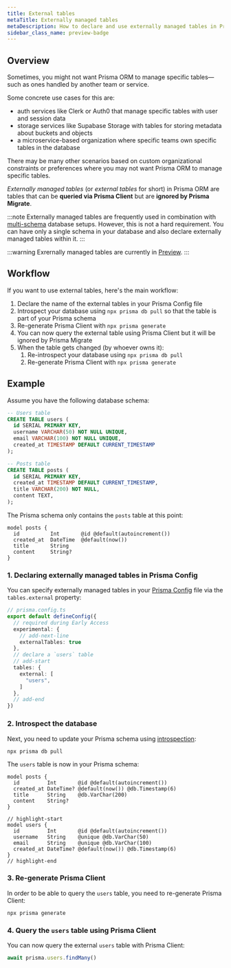 ```yaml
---
title: External tables
metaTitle: Externally managed tables
metaDescription: How to declare and use externally managed tables in Prisma ORM
sidebar_class_name: preview-badge
---
```


## Overview

Sometimes, you might not want Prisma ORM to manage specific tables—such as ones handled by another team or service.

Some concrete use cases for this are:
- auth services like Clerk or Auth0 that manage specific tables with user and session data
- storage services like Supabase Storage with tables for storing metadata about buckets and objects
- a microservice-based organization where specific teams own specific tables in the database

There may be many other scenarios based on custom organizational constraints or preferences where you may not want Prisma ORM to manage specific tables.

_Externally managed tables_ (or _external tables_ for short) in Prisma ORM are tables that can be **queried via Prisma Client** but are **ignored by Prisma Migrate**.

:::note
Externally managed tables are frequently used in combination with [multi-schema](/orm/prisma-schema/data-model/multi-schema) database setups. However, this is not a hard requirement. You can have only a single schema in your database and also declare externally managed tables within it.
:::

:::warning
Exrernally managed tables are currently in [Preview](/orm/more/releases#preview).
:::

## Workflow

If you want to use external tables, here's the main workflow:
1. Declare the name of the external tables in your Prisma Config file
1. Introspect your database using `npx prisma db pull` so that the table is part of your Prisma schema
1. Re-generate Prisma Client with `npx prisma generate`
1. You can now query the external table using Prisma Client but it will be ignored by Prisma Migrate
1. When the table gets changed (by whoever owns it):
    1. Re-introspect your database using `npx prisma db pull`
    1. Re-generate Prisma Client with `npx prisma generate`

## Example

Assume you have the following database schema:

```sql
-- Users table
CREATE TABLE users (
  id SERIAL PRIMARY KEY,
  username VARCHAR(50) NOT NULL UNIQUE,
  email VARCHAR(100) NOT NULL UNIQUE,
  created_at TIMESTAMP DEFAULT CURRENT_TIMESTAMP
);

-- Posts table
CREATE TABLE posts (
  id SERIAL PRIMARY KEY,
  created_at TIMESTAMP DEFAULT CURRENT_TIMESTAMP,
  title VARCHAR(200) NOT NULL,
  content TEXT,
);
```

The Prisma schema only contains the `posts` table at this point:

```prisma
model posts {
  id          Int       @id @default(autoincrement())
  created_at  DateTime  @default(now())
  title       String
  content     String?
}
```

### 1. Declaring externally managed tables in Prisma Config

You can specify externally managed tables in your [Prisma Config](/orm/reference/prisma-config-reference) file via the `tables.external` property:

```ts
// prisma.config.ts
export default defineConfig({
  // required during Early Access
  experimental: {
    // add-next-line
    externalTables: true
  },
  // declare a `users` table
  // add-start
  tables: {
    external: [
      "users",
    ]
  },
  // add-end
})
```

### 2. Introspect the database

Next, you need to update your Prisma schema using [introspection](/orm/prisma-schema/introspection):

```terminal
npx prisma db pull
```

The `users` table is now in your Prisma schema:

```prisma
model posts {
  id         Int       @id @default(autoincrement())
  created_at DateTime? @default(now()) @db.Timestamp(6)
  title      String    @db.VarChar(200)
  content    String?
}

// highlight-start
model users {
  id         Int       @id @default(autoincrement())
  username   String    @unique @db.VarChar(50)
  email      String    @unique @db.VarChar(100)
  created_at DateTime? @default(now()) @db.Timestamp(6)
}
// highlight-end
```

### 3. Re-generate Prisma Client

In order to be able to query the `users` table, you need to re-generate Prisma Client:

```terminal
npx prisma generate
```

### 4. Query the `users` table using Prisma Client

You can now query the external `users` table with Prisma Client:

```ts
await prisma.users.findMany()
```
